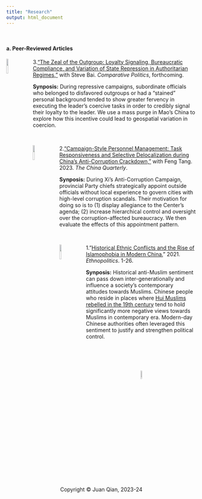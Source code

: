 ```yaml
---
title: "Research"
output: html_document
---
```


<br>

#### a. Peer-Reviewed Articles

<img src="cpjournal.png" style="width:10%; margin-right: 20px" align="left">

3.["The Zeal of the Outgroup: Loyalty Signaling, Bureaucratic Compliance, and Variation of State Repression in Authoritarian Regimes,"](http://dx.doi.org/10.2139/ssrn.3988399) with Steve Bai. *Comparative Politics*, forthcoming.

**Synposis:** During repressive campaigns, subordinate officials who belonged to disfavored outgroups or had a "stained" personal background tended to show greater fervency in executing the leader's coercive tasks in order to credibly signal their loyalty to the leader. We use a mass purge in Mao's China to explore how this incentive could lead to geospatial variation in coercion.

<br>

<img src="chinaquarterly.jpg" style="width:10%; margin-right: 20px" align="left">

2.["Campaign-Style Personnel Management: Task Responsiveness and Selective Delocalization during China's Anti-Corruption Crackdown,"](https://doi.org/10.1017/S0305741023000644) with Feng Tang. 2023. *The China Quarterly*. 

**Synposis:** During Xi's Anti-Corruption Campaign, provincial Party chiefs strategically appoint outside officials without local experience to govern cities with high-level corruption scandals. Their motivation for doing so is to (1) display allegiance to the Center's agenda; (2) increase hierarchical control and oversight over the corruption-affected bureaucracy. We then evaluate the effects of this appointment pattern.

<br>

<img src="ethnopolitics.jpeg" style="width:10%; margin-right: 20px" align="left">

1."[Historical Ethnic Conflicts and the Rise of Islamophobia in Modern China.](https://doi.org/10.1080/17449057.2021.2001954)" 2021. *Ethnopolitics*. 1-26.

**Synposis:** Historical anti-Muslim sentiment can pass down inter-generationally and influence a society's contemporary attitudes towards Muslims. Chinese people who reside in places where [Hui Muslims rebelled in the 19th century](https://en.wikipedia.org/wiki/Dungan_Revolt_(1862%E2%80%931877)) tend to hold significantly more negative views towards Muslims in contemporary era. Modern-day Chinese authorities often leveraged this sentiment to justify and strengthen political control.


<br>
<br>
<br>
<br>
<center> <img src="juan_logo.png" style="width:7.5%">
<br>
<center> Copyright © Juan Qian, 2023-24